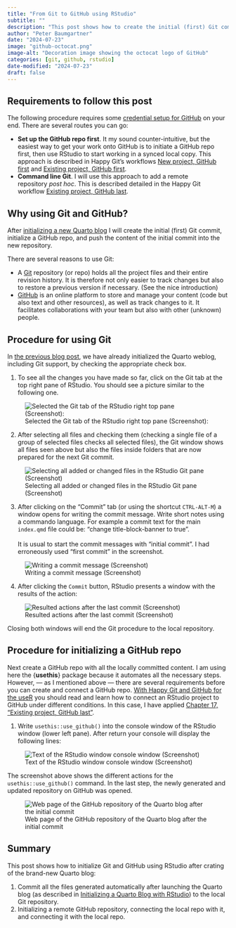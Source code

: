 ```yaml
---
title: "From Git to GitHub using RStudio"
subtitle: ""
description: "This post shows how to create the initial (first) Git commit using RStudio. I will  initialize a GitHub repo, and push the content of the initial commit into the new repository."
author: "Peter Baumgartner"
date: "2024-07-23"
image: "github-octocat.png"
image-alt: "Decoration image showing the octocat logo of GitHub"
categories: [git, github, rstudio]
date-modified: "2024-07-23"
draft: false
---
```


## Requirements to follow this post

The following procedure requires some [credential setup for
GitHub](https://happygitwithr.com/https-pat.html) on your end. There are
several routes you can go:

-   **Set up the GitHub repo first**. It my sound counter-intuitive,
    but the easiest way to get your work onto GitHub is to initiate a
    GitHub repo first, then use RStudio to start working in a synced
    local copy. This approach is described in Happy Git’s workflows [New
    project, GitHub
    first](https://happygitwithr.com/new-github-first.html) and [Existing
    project, GitHub
    first](https://happygitwithr.com/existing-github-first.html).
-   **Command line Git**. I will use this approach to add a remote
    repository *post hoc*. This is described detailed in the Happy Git
    workflow [Existing project, GitHub
    last](https://happygitwithr.com/existing-github-last.html).

## Why using Git and GitHub?

After [initializing a new Quarto
blog](../2024-07-22-creating-a-quarto-blog-from-scratch-using-rstudio) I
will create the initial (first) Git commit, initialize a GitHub repo,
and push the content of the initial commit into the new repository.

There are several reasons to use Git:

-   A
    [Git](https://git-scm.com/ "Git is a free and open source distributed version control system designed to handle projects")
    repository (or repo) holds all the project files and their entire
    revision history. It is therefore not only easier to track changes
    but also to restore a previous version if necessary. (See the nice
    introduction)
-   [GitHub](https://github.com/ "GitHub is a cloud-based platform where you can store, share, and work together with others to write code or other (markdown) content")
    is an online platform to store and manage your content (code but
    also text and other resources), as well as track changes to it. It
    facilitates collaborations with your team but also with other
    (unknown) people.

## Procedure for using Git

In [the previous blog
post](../2024-07-22-creating-a-quarto-blog-from-scratch-using-rstudio/#fig-create-blog-window),
we have already initialized the Quarto weblog, including Git support, by
checking the appropriate check box.

1.  To see all the changes you have made so far, click on the Git tab at
    the top right pane of RStudio. You should see a picture similar to
    the following one.

![Selected the Git tab of the RStudio right top pane
(Screenshot):](git-files-and-folders-unselected-min.png){#fig-git-files-unselected
fig-alt="RStudio top right pane with the following tabs: Environment, History, Connection, Build, Git, and Tutorial. The Git pane is selected and therefore active. Under the tabs is another line of icons and text buttons representing Git actions: From left to right: Diff, Commit, Pull (greyed out), Push (greyed out), History, More (drop-down menu), New Branch, (no branch). Underneath it shows added or changed files or folders (ending with a slash) from the initialization process. From top to the bottom: .gitignote, _freeze/, _quarto.yml, _site/, about.qmd, index.qmd, posts/, profile.jpg, quarto-pb-blog.Rproj, style.css."
fig-align="center"}

2.  After selecting all files and checking them (checking a single file
    of a group of selected files checks all selected files), the Git
    window shows all files seen above but also the files inside folders
    that are now prepared for the next Git commit.

![Selecting all added or changed files in the RStudio Git pane
(Screenshot)](git-files-and-folders-checked-2-min.png){#fig-git-files-selected
fig-alt="RStudio top right pane with the following tabs: Environment, History, Connection, Build, Git, and Tutorial. The Git pane is selected and therefore active. Under the tabs is another line of icons and text buttons representing Git actions: From left to right: Diff, Commit, Pull (greyed out), Push (greyed out), History, More (drop-down menu), New Branch, (no branch). There is a tool tip under the Commit button saying: 'Commit pending changes (CTRL-ALT-M)'. Underneath it shows added or changed files from the initialization process. From top to the bottom in a blue background: .gitignote, _freeze/, _quarto.yml, _site/, about.qmd, index.qmd, posts/, profile.jpg, quarto-pb-blog.Rproj, style.css. These files are followed by the files in the directories from top to left: _freeze/post/post-with-code/index/execute-results/html.json, _freeze/site_libs/clipboard/clipboard.min.js, _freeze/site_libs/quarto-listing/list.min.js,  _freeze/site_libs/quarto-listing/quarto-listing.js, _site/about.html, _site/index.html, _site/listing.json, _site/profile.jpg. There are more files not visible because the window ends here."
fig-align="center"}

3.  After clicking on the "Commit" tab (or using the shortcut
    `CTRL-ALT-M`) a window opens for writing the commit message. Write
    short notes using a commando language. For example a commit text for
    the main `index.qmd` file could be: "change title-block-banner to
    true".\
    \
    It is usual to start the commit messages with "initial commit". I
    had erroneously used "first commit" in the screenshot.

![Writing a commit message
(Screenshot)](preparing-first-commit-min.png){#fig-preparing-initial-commit
fig-alt="A pop-up window overlaying the RStudio window separated in two parts: The left part contains at the top small buttons. From left to the right: Changes, History, (no branch), icon for update display, stage, revert, and ignore. The right part contains the dysfunctional button (grayed out) of 'Pull' and 'Push.' The left part shows underneath it added or changed file from the initialization process. From top to the bottom in a blue background: .gitignote, _freeze/, _quarto.yml, _site/, about.qmd, index.qmd, posts/, profile.jpg, quarto-pb-blog.Rproj, style.css. These files are followed by the files in the directories from top to left: _freeze/post/post-with-code/index/execute-results/html.json, _freeze/site_libs/clipboard/clipboard.min.js, _freeze/site_libs/quarto-listing/list.min.js. There are more files not visible because the window ends here. On the right side there is a writing pane with the header 'Commit message' and '12 characters'. The text in the writing pane says 'First commit'. Under the writing pane are two unchecked check boxes 'Amend previous commit' and 'Sign commit' with a 'Commit' button. Underneath those two window parts is another line of action buttons covering the whole length of the window: From left to the right: 'Show Staged' text followed by an empty radio button, 'Staged' text folllowed by an active radio button, 'Context' (text), 5 lines (drop-down menu), 'Ignore Whitespace' (active check box). Underneath is an empty white field over the whole length of the window dedicated to show more detailed information inf only one file would have been selected."
fig-align="center"}

4.  After clicking the `Commit` button, RStudio presents a window with
    the results of the action:

![Resulted actions after the last commit (Screenshot)](returned-commit-results-min.png){#fig-review-changes-window
fig-alt="RStudio review window listing the result of the last git commit action: From top to the bottom: 'create mode 100644 about.qmd', 'create mode 100644 index.qmd' 'create mode 100644 posts/metadata.yml', 'create mode 100644 posts/post-with-code/image.png', 'create mode 100644 posts/post-with-code/index.qmd', 'posts/post-with-code/posts/welcome/index.qmd', 'create mode 100644 posts/welcome/thumbnail.jpg', 'create mode 100644  profile.jpg', 'create mode 100644 quarto-pb-blog.Rproj', 'create mode 100644 style.css'. There other lines covered at the top covered as the window scroll button shows only the end of the list. On the top right is a 'Close' button."
fig-align="center"}

Closing both windows will end the Git procedure to the local repository.

## Procedure for initializing a GitHub repo

Next create a GitHub repo with all the locally committed content. I am
using here the {**usethis**} package because it automates all the
necessary steps. However, — as I mentioned above — there are several
requirements before you can create and connect a GitHub repo. [With
Happy Git and GitHub for the useR](https://happygitwithr.com/) you
should read and learn how to connect an RStudio project to GitHub under
different conditions. In this case, I have applied [Chapter 17,
"Existing project, GitHub
last"](https://happygitwithr.com/existing-github-last).

1. Write `usethis::use_github()` into the console window of the RStudio window (lower left pane). After return your console will display the following lines:

![Text of the RStudio window console window (Screenshot) ](console-using-github-repo-with-usethis-min.png){#fig-initialize-github-console-text fig-alt="The screenshot shows the following lines, from top to the bottom: 'R version 4.4.1 (2024-04-14)' written in red, '> usethis::use_github()' written in red. From here the next lines start with a green ok check mark icon,  'Setting active project to' followed by the path, 'Creating GitHub repository' followed by the Github.com path of my repo., 'Setting remote `origin` to' followed by the appropriate path, 'Pushing `master` branch to gitHub and setting `origin/master` as upstream branch.', 'Opening URL' followed by the URL to my Github repo."
fig-align="center"}

The screenshot above shows the different actions for the
`usethis::use_github()` command. In the last step, the newly generated
and updated repository on GitHub was opened.

![Web page of the GitHub repository of the Quarto blog after the initial commit](new-repo-page-opened-automatically-min.png){#fig-github-quarto-blog-repo fig-alt="Listing the committed files on the GitHub repo web page in three columns. Name, commit message ('First commit' for all lines) and time ('19 minutes ago' for all lines). At the top left of this list there is a small profile picture of me, followed by the name of my GitHub account 'petzi53' and the t4ext 'first commit'. On the top side you can see the unique commit code '0ced0df' followed by the text '19 minutes ago' and in bold '1 commit'"
fig-align="center"}

## Summary

This post shows how to initialize Git and GitHub using RStudio after crating of the brand-new Quarto blog:

1. Commit all the files generated automatically after launching the Quarto blog (as described in [Initializing a Quarto Blog with RStudio](../2024-07-22-creating-a-quarto-blog-from-scratch-using-rstudio)) to the local Git repository.
2. Initializing a remote GitHub repository, connecting the local repo with it, and connecting it with the local repo.
